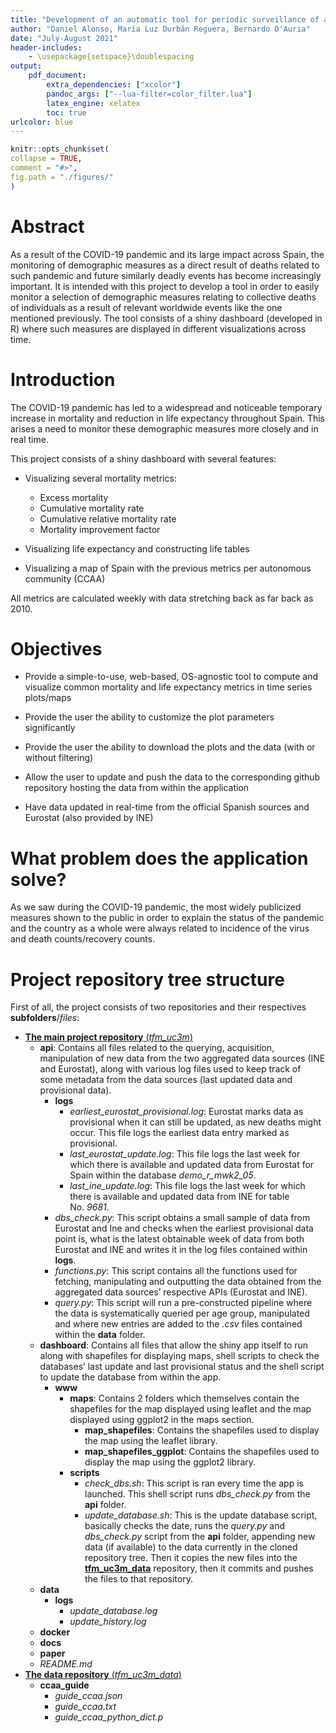 ```yaml
---
title: "Development of an automatic tool for periodic surveillance of actuarial and demographic indicators"
author: "Daniel Alonso, María Luz Durbán Reguera, Bernardo D'Auria"
date: "July-August 2021"
header-includes:
    - \usepackage{setspace}\doublespacing
output: 
    pdf_document:
        extra_dependencies: ["xcolor"]
        pandoc_args: ["--lua-filter=color_filter.lua"]
        latex_engine: xelatex
        toc: true
urlcolor: blue
---
```


```r
knitr::opts_chunk$set(
collapse = TRUE,
comment = "#>",
fig.path = "./figures/"
)
```

\newpage

# Abstract

As a result of the COVID-19 pandemic and its large impact across Spain, the monitoring of demographic measures as a direct result of deaths related to such pandemic and future similarly deadly events has become increasingly important. It is intended with this project to develop a tool in order to easily monitor a selection of demographic measures relating to collective deaths of individuals as a result of relevant worldwide events like the one mentioned previously. The tool consists of a shiny dashboard (developed in R) where such measures are displayed in different visualizations across time.

# Introduction

The COVID-19 pandemic has led to a widespread and noticeable temporary increase in mortality and reduction in life expectancy throughout Spain. This arises a need to monitor these demographic measures more closely and in real time. 

This project consists of a shiny dashboard with several features:

- Visualizing several mortality metrics:
    - Excess mortality
    - Cumulative mortality rate
    - Cumulative relative mortality rate
    - Mortality improvement factor

- Visualizing life expectancy and constructing life tables

- Visualizing a map of Spain with the previous metrics per autonomous community (CCAA)

All metrics are calculated weekly with data stretching back as far back as 2010.

# Objectives

- Provide a simple-to-use, web-based, OS-agnostic tool to compute and visualize common mortality and life expectancy metrics in time series plots/maps

- Provide the user the ability to customize the plot parameters significantly

- Provide the user the ability to download the plots and the data (with or without filtering)

- Allow the user to update and push the data to the corresponding github repository hosting the data from within the application

- Have data updated in real-time from the official Spanish sources and Eurostat (also provided by INE)

# What problem does the application solve?

As we saw during the COVID-19 pandemic, the most widely publicized measures shown to the public in order to explain the status of the pandemic and the country as a whole were always related to incidence of the virus and death counts/recovery counts.

# Project repository tree structure

First of all, the project consists of two repositories and their respectives **subfolders**/*files*:

- [**The main project repository** (*tfm_uc3m*)](https://github.com/dreth/tfm_uc3m)
    - **api**: Contains all files related to the querying, acquisition, manipulation of new data from the two aggregated data sources (INE and Eurostat), along with various log files used to keep track of some metadata from the data sources (last updated data and provisional data). 
        - **logs**
            - *earliest_eurostat_provisional.log*: Eurostat marks data as provisional when it can still be updated, as new deaths might occur. This file logs the earliest data entry marked as provisional.
            - *last_eurostat_update.log*: This file logs the last week for which there is available and updated data from Eurostat for Spain within the database *demo_r_mwk2_05*.  
            - *last_ine_update.log*: This file logs the last week for which there is available and updated data from INE for table No. *9681*.
        - *dbs_check.py*: This script obtains a small sample of data from Eurostat and Ine and checks when the earliest provisional data point is, what is the latest obtainable week of data from both Eurostat and INE and writes it in the log files contained within **logs**.
        - *functions.py*: This script contains all the functions used for fetching, manipulating and outputting the data obtained from the aggregated data sources' respective APIs (Eurostat and INE).
        - *query.py*: This script will run a pre-constructed pipeline where the data is systematically queried per age group, manipulated and where new entries are added to the *.csv* files contained within the **data** folder.
    
    
    - **dashboard**: Contains all files that allow the shiny app itself to run along with shapefiles for displaying maps, shell scripts to check the databases' last update and last provisional status and the shell script to update the database from within the app.
        - **www**
            - **maps**: Contains 2 folders which themselves contain the shapefiles for the map displayed using leaflet and the map displayed using ggplot2 in the maps section.
                - **map_shapefiles**: Contains the shapefiles used to display the map using the leaflet library.
                - **map_shapefiles_ggplot**: Contains the shapefiles used to display the map using the ggplot2 library.
            - **scripts**
                - *check_dbs.sh*: This script is ran every time the app is launched. This shell script runs *dbs_check.py* from the **api** folder.
                - *update_database.sh*: This is the update database script, basically checks the date, runs the *query.py* and *dbs_check.py* script from the **api** folder, appending new data (if available) to the data currently in the cloned repository tree. Then it copies the new files into the [**tfm_uc3m_data**](https://github.com/dreth/tfm_c3m_data) repository, then it commits and pushes the files to that repository.
    
    
    - **data**
        - **logs**
            - *update_database.log*
            - *update_history.log*
    - **docker**
    - **docs**
    - **paper**
    - *README.md*

- [**The data repository** (*tfm_uc3m_data*)](https://github.com/dreth/tfm_c3m_data)
    - **ccaa_guide**
        - *guide_ccaa.json*
        - *guide_ccaa.txt*
        - *guide_ccaa_python_dict.p*

